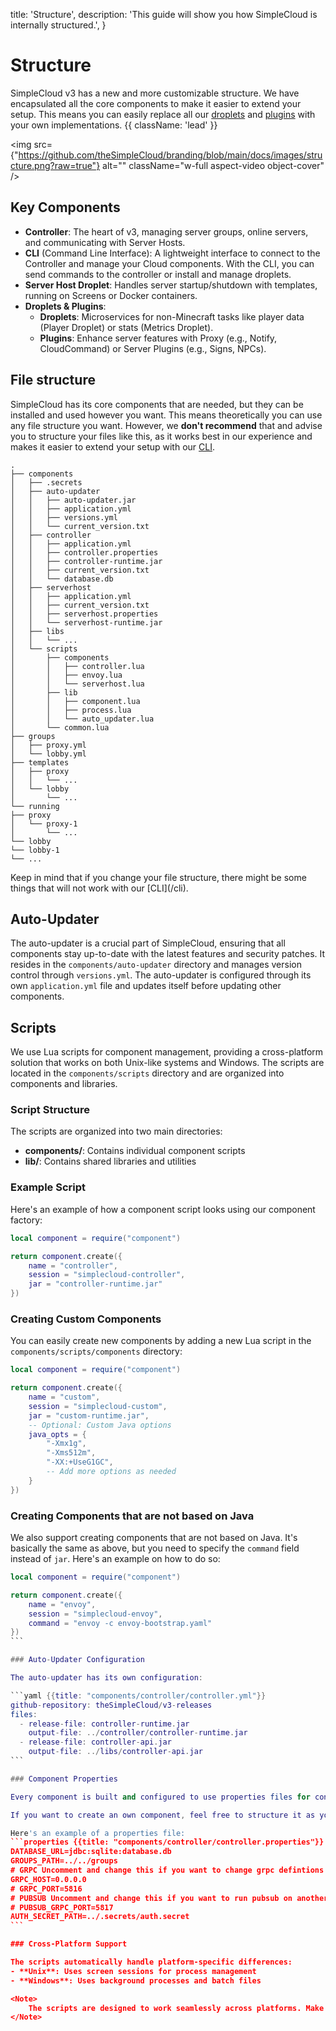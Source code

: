 
  title: 'Structure',
  description:
    'This guide will show you how SimpleCloud is internally structured.',
}

# Structure

SimpleCloud v3 has a new and more customizable structure. We have encapsulated all the core components to make it easier to extend your setup. This means you can easily replace all our [droplets](/droplet) and [plugins](/plugin) with your own implementations. {{ className: 'lead' }}

<img
    src={"https://github.com/theSimpleCloud/branding/blob/main/docs/images/structure.png?raw=true"}
    alt=""
    className="w-full aspect-video object-cover"
/>

## Key Components
- **Controller**: The heart of v3, managing server groups, online servers, and communicating with Server Hosts.
- **CLI** (Command Line Interface): A lightweight interface to connect to the Controller and manage your Cloud components. With the CLI, you can send commands to the controller or install and manage droplets.
- **Server Host Droplet**: Handles server startup/shutdown with templates, running on Screens or Docker containers.
- **Droplets & Plugins**:
  - **Droplets**: Microservices for non-Minecraft tasks like player data (Player Droplet) or stats (Metrics Droplet).
  - **Plugins**: Enhance server features with Proxy (e.g., Notify, CloudCommand) or Server Plugins (e.g., Signs, NPCs).

## File structure

SimpleCloud has its core components that are needed, but they can be installed and used however you want. This means theoretically you can use any file structure you want. However, we **don't recommend** that and advise you to structure your files like this, as it works best in our experience and makes it easier to extend your setup with our [CLI](/cli).

```
.
├── components
│   ├── .secrets
│   ├── auto-updater
│   │   ├── auto-updater.jar
│   │   ├── application.yml
│   │   ├── versions.yml
│   │   └── current_version.txt
│   ├── controller
│   │   ├── application.yml
│   │   ├── controller.properties
│   │   ├── controller-runtime.jar
│   │   ├── current_version.txt
│   │   └── database.db
│   ├── serverhost
│   │   ├── application.yml
│   │   ├── current_version.txt
│   │   ├── serverhost.properties
│   │   └── serverhost-runtime.jar
│   ├── libs
│   │   └── ...
│   └── scripts
│       ├── components
│       │   ├── controller.lua
│       │   ├── envoy.lua
│       │   └── serverhost.lua
│       ├── lib
│       │   ├── component.lua
│       │   ├── process.lua
│       │   └── auto_updater.lua
│       └── common.lua
├── groups
│   ├── proxy.yml
│   └── lobby.yml
├── templates
│   ├── proxy
│   │   └── ...
│   └── lobby
│       └── ...
└── running
├── proxy
│   └── proxy-1
│       └── ...
└── lobby
└── lobby-1
└── ...
```

<Note>
    Keep in mind that if you change your file structure, there might be some things that will not work with our [CLI](/cli).
</Note>

## Auto-Updater

The auto-updater is a crucial part of SimpleCloud, ensuring that all components stay up-to-date with the latest features and security patches. It resides in the `components/auto-updater` directory and manages version control through `versions.yml`. The auto-updater is configured through its own `application.yml` file and updates itself before updating other components.

## Scripts

We use Lua scripts for component management, providing a cross-platform solution that works on both Unix-like systems and Windows. The scripts are located in the `components/scripts` directory and are organized into components and libraries.

### Script Structure

The scripts are organized into two main directories:
- **components/**: Contains individual component scripts
- **lib/**: Contains shared libraries and utilities

### Example Script

Here's an example of how a component script looks using our component factory:

```lua {{title: "components/scripts/components/controller.lua"}}
local component = require("component")

return component.create({
    name = "controller",
    session = "simplecloud-controller",
    jar = "controller-runtime.jar"
})
```

### Creating Custom Components

You can easily create new components by adding a new Lua script in the `components/scripts/components` directory:

```lua {{title: "components/scripts/components/custom.lua"}}
local component = require("component")

return component.create({
    name = "custom",
    session = "simplecloud-custom",
    jar = "custom-runtime.jar",
    -- Optional: Custom Java options
    java_opts = {
        "-Xmx1g",
        "-Xms512m",
        "-XX:+UseG1GC",
        -- Add more options as needed
    }
})
```

### Creating Components that are not based on Java

We also support creating components that are not based on Java. It's basically the same as above, but you need to specify the `command` field instead of `jar`. Here's an example on how to do so:

``````lua {{title: "components/scripts/components/custom_no_jvm.lua"}}
local component = require("component")

return component.create({
    name = "envoy",
    session = "simplecloud-envoy",
    command = "envoy -c envoy-bootstrap.yaml"
})
```

### Auto-Updater Configuration

The auto-updater has its own configuration:

```yaml {{title: "components/controller/controller.yml"}}
github-repository: theSimpleCloud/v3-releases
files:
  - release-file: controller-runtime.jar
    output-file: ../controller/controller-runtime.jar
  - release-file: controller-api.jar
    output-file: ../libs/controller-api.jar
```

### Component Properties

Every component is built and configured to use properties files for configuration. The properties file is located in the `components` folder and named `{component}.properties`.

If you want to create an own component, feel free to structure it as you like. We like to use a `.properties` file for configuration and a `.yml` file for the configuration of the auto-updater.

Here's an example of a properties file:
```properties {{title: "components/controller/controller.properties"}}
DATABASE_URL=jdbc:sqlite:database.db
GROUPS_PATH=../../groups
# GRPC Uncomment and change this if you want to change grpc defintions
GRPC_HOST=0.0.0.0
# GRPC_PORT=5816
# PUBSUB Uncomment and change this if you want to run pubsub on another port
# PUBSUB_GRPC_PORT=5817
AUTH_SECRET_PATH=../.secrets/auth.secret
```

### Cross-Platform Support

The scripts automatically handle platform-specific differences:
- **Unix**: Uses screen sessions for process management
- **Windows**: Uses background processes and batch files

<Note>
    The scripts are designed to work seamlessly across platforms. Make sure you have Java installed on your system. On Unix systems, the `screen` utility is required for process management.
</Note>